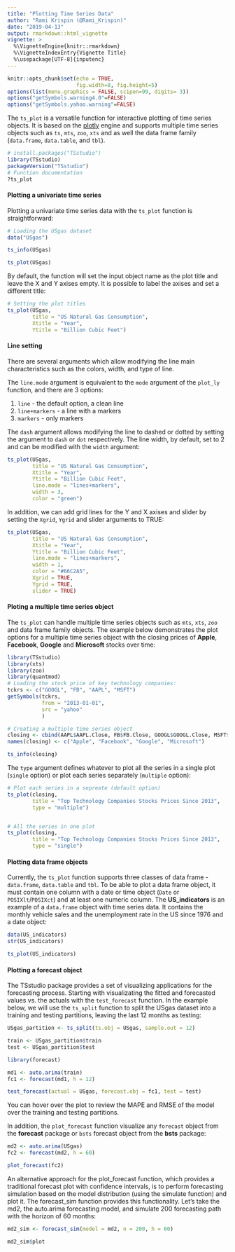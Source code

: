```yaml
---
title: "Plotting Time Series Data"
author: "Rami Krispin (@Rami_Krispin)"
date: "2019-04-13"
output: rmarkdown::html_vignette
vignette: >
  %\VignetteEngine{knitr::rmarkdown}
  %\VignetteIndexEntry{Vignette Title}
  %\usepackage[UTF-8]{inputenc}
---
```


```r
knitr::opts_chunk$set(echo = TRUE,
                      fig.width=8, fig.height=5)
options(list(menu.graphics = FALSE, scipen=99, digits= 3))
options("getSymbols.warning4.0"=FALSE)
options("getSymbols.yahoo.warning"=FALSE)
```

The `ts_plot` is a versatile function for interactive plotting of time series objects. It is based on the [plotly](https://plot.ly/r/) engine and supports multiple time series objects such as `ts`, `mts`, `zoo`, `xts` and as well the data frame family (`data.frame`, `data.table`, and `tbl`).

```r
# install.packages("TSstudio")
library(TSstudio)
packageVersion("TSstudio")
# Function documentation
?ts_plot
```


#### Plotting a univariate time series

Plotting a univariate time series data with the `ts_plot` function is straightforward: 

```r
# Loading the USgas dataset
data("USgas")

ts_info(USgas)

```

```r
ts_plot(USgas)
```



By default, the function will set the input object name as the plot title and leave the X and Y axises empty. It is possible to label the axises and set a different title:

```r
# Setting the plot titles
ts_plot(USgas,
        title = "US Natural Gas Consumption",
        Xtitle = "Year",
        Ytitle = "Billion Cubic Feet")
```

#### Line setting

There are several arguments which allow modifying the line main characteristics such as the colors, width, and type of line. 

The `line.mode` argument is equivalent to the `mode` argument of the `plot_ly` function, and there are 3 options:

1. `line` - the default option, a clean line
2. `line+markers` - a line with a markers
3. `markers` - only markers

The `dash` argument allows modifying the line to dashed or dotted by setting the argument to `dash` or `dot` respectively.  The line width, by default, set to 2 and can be modified with the `width` argument:

```r
ts_plot(USgas,
        title = "US Natural Gas Consumption",
        Xtitle = "Year",
        Ytitle = "Billion Cubic Feet",
        line.mode = "lines+markers",
        width = 3,
        color = "green")
```

In addition, we can add grid lines for the Y and X axises and slider by setting the `Xgrid`, `Ygrid` and slider arguments to TRUE:

```r
ts_plot(USgas,
        title = "US Natural Gas Consumption",
        Xtitle = "Year",
        Ytitle = "Billion Cubic Feet",
        line.mode = "lines+markers",
        width = 1,
        color = "#66C2A5",
        Xgrid = TRUE,
        Ygrid = TRUE,
        slider = TRUE)
```

#### Ploting a multiple time series object

The `ts_plot` can handle multiple time series objects such as `mts`, `xts`, `zoo` and data frame family objects. The example below demonstrates the plot options for a multiple time series object with the closing prices of **Apple**, **Facebook**, **Google** and **Microsoft** stocks over time:
```r
library(TSstudio)
library(xts)
library(zoo)
library(quantmod)
# Loading the stock price of key technology companies:
tckrs <- c("GOOGL", "FB", "AAPL", "MSFT")
getSymbols(tckrs, 
           from = "2013-01-01",
           src = "yahoo"
           )

# Creating a multiple time series object
closing <- cbind(AAPL$AAPL.Close, FB$FB.Close, GOOGL$GOOGL.Close, MSFT$MSFT.Close)
names(closing) <- c("Apple", "Facebook", "Google", "Microsoft")

ts_info(closing)
```

The `type` argument defines whatever to plot all the series in a single plot (`single` option) or plot each series separately (`multiple` option):

```r
# Plot each series in a sepreate (default option)
ts_plot(closing,
        title = "Top Technology Companies Stocks Prices Since 2013", 
        type = "multiple")


# All the series in one plot
ts_plot(closing, 
        title = "Top Technology Companies Stocks Prices Since 2013",
        type = "single")


```

#### Plotting data frame objects

Currently, the `ts_plot` function supports three classes of data frame - `data.frame`, `data.table` and `tbl`. To be able to plot a data frame object, it must contain one column with a date or time object (`Date` or `POSIXlt`/`POSIXct`) and at least one numeric column. The **US_indicators** is an example of a `data.frame` object with time series data. It contains the monthly vehicle sales and the unemployment rate in the US since 1976 and a date object:

```r
data(US_indicators)
str(US_indicators)
```

```r
ts_plot(US_indicators)
```

#### Plotting a forecast object

The TSstudio package provides a set of visualizing applications for the forecasting process. Starting with visualizating the fitted and forecasted values vs. the actuals with the `test_forecast` function. In the example below, we will use the `ts_split` function to split the USgas dataset into a training and testing partitions, leaving the last 12 months as testing:

```r
USgas_partition <- ts_split(ts.obj = USgas, sample.out = 12)

train <- USgas_partition$train
test <- USgas_partition$test

library(forecast)

md1 <- auto.arima(train)
fc1 <- forecast(md1, h = 12)

test_forecast(actual = USgas, forecast.obj = fc1, test = test)
```

You can hover over the plot to review the MAPE and RMSE of the model over the training and testing partitions.


In addition, the `plot_forecast` function visualize any `forecast` object from the **forecast** package or `bsts` forecast object from the **bsts** package:

```r
md2 <- auto.arima(USgas)
fc2 <- forecast(md2, h = 60)

plot_forecast(fc2)
```


An alternative approach for the plot_forecast function, which provides a traditional forecast plot with confidence intervals, is to perform forecasting simulation based on the model distribution (using the simulate function) and plot it. The forecast_sim function provides this functionality. Let's take the md2, the auto.arima forecasting model, and simulate 200 forecasting path with the horizon of 60 months:

```r
md2_sim <- forecast_sim(model = md2, n = 200, h = 60)

md2_sim$plot
```





